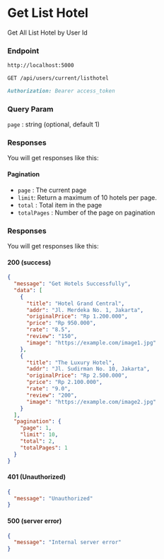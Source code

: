 # Get List Hotel

Get All List Hotel by User Id

### Endpoint

```md filename="Base URL"
http://localhost:5000
```

```md filename="Method and Endpoint"
GET /api/users/current/listhotel
```

```md filename="Headers"
Authorization: Bearer access_token
```

### Query Param

`page` : string (optional, default 1)

### Responses

You will get responses like this:

#### Pagination

- `page` : The current page
- `limit`: Return a maximum of 10 hotels per page.
- `total` : Total item in the page
- `totalPages` : Number of the page on pagination

### Responses

You will get responses like this:

#### 200 (success)

```json filename="Response Body"
{
  "message": "Get Hotels Successfully",
  "data": [
    {
      "title": "Hotel Grand Central",
      "addr": "Jl. Merdeka No. 1, Jakarta",
      "originalPrice": "Rp 1.200.000",
      "price": "Rp 950.000",
      "rate": "8.5",
      "review": "150",
      "image": "https://example.com/image1.jpg"
    },
    {
      "title": "The Luxury Hotel",
      "addr": "Jl. Sudirman No. 10, Jakarta",
      "originalPrice": "Rp 2.500.000",
      "price": "Rp 2.100.000",
      "rate": "9.0",
      "review": "200",
      "image": "https://example.com/image2.jpg"
    }
  ],
  "pagination": {
    "page": 1,
    "limit": 10,
    "total": 2,
    "totalPages": 1
  }
}
```

#### 401 (Unauthorized)

```json filename="Response Body"
{
  "message": "Unauthorized"
}
```

#### 500 (server error)

```json filename="Response Body"
{
  "message": "Internal server error"
}
```
